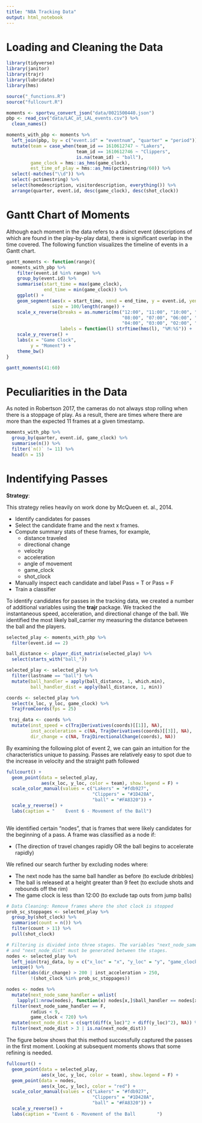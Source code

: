 ```yaml
---
title: "NBA Tracking Data"
output: html_notebook
---
```


# Loading and Cleaning the Data
```r
library(tidyverse)
library(janitor)
library(trajr)
library(lubridate)
library(hms)

source("_functions.R")
source("fullcourt.R")

moments <- sportvu_convert_json("data/0021500440.json")
pbp <- read_csv("data/LAC_at_LAL_events.csv") %>% 
  clean_names()

moments_with_pbp <- moments %>% 
  left_join(pbp, by = c("event.id" = "eventnum", "quarter" = "period")) %>% 
  mutate(team = case_when(team_id == 1610612747 ~ "Lakers",
                          team_id == 1610612746 ~ "Clippers",
                          is.na(team_id) ~ "ball"),
         game_clock = hms::as_hms(game_clock),
         est_time_of_play = hms::as_hms(pctimestring/60)) %>% 
  select(-matches("\\d")) %>% 
  select(-pctimestring) %>% 
  select(homedescription, visitordescription, everything()) %>% 
  arrange(quarter, event.id, desc(game_clock), desc(shot_clock))

```

# Gantt Chart of Moments

Although each moment in the data refers to a disinct event (descriptions of which are found in the play-by-play data), there is significant overlap in the time covered. The following function visualizes the timeline of events in a Gantt chart.

```r
gantt_moments <- function(range){
  moments_with_pbp %>% 
    filter(event.id %in% range) %>% 
    group_by(event.id) %>% 
    summarise(start_time = max(game_clock),
              end_time = min(game_clock)) %>% 
    ggplot() + 
    geom_segment(aes(x = start_time, xend = end_time, y = event.id, yend = event.id),
                 size = 100/length(range)) + 
    scale_x_reverse(breaks = as.numeric(ms("12:00", "11:00", "10:00", "09:00",
                                           "08:00", "07:00", "06:00", "05:00",
                                           "04:00", "03:00", "02:00", "01:00", "00:00")),
                    labels = function(l) strftime(hms(l), "%M:%S")) +
    scale_y_reverse() +
    labs(x = "Game Clock",
         y = "Moment") +
    theme_bw()
}

gantt_moments(41:60)

```

# Peculiarities in the Data

As noted in Robertson 2017, the cameras do not always stop rolling when there is a stoppage of play. As a result, there are times where there are more than the expected 11 frames at a given timestamp.

```r
moments_with_pbp %>% 
  group_by(quarter, event.id, game_clock) %>% 
  summarise(n()) %>% 
  filter(`n()` != 11) %>% 
  head(n = 15)

```

# Indentifying Passes

**Strategy**:

This strategy relies heavily on work done by McQueen et. al., 2014.

- Identify candidates for passes
- Select the candidate frame and the next x frames.
- Compute summary stats of these frames, for example,
  - distance traveled
  - directional change
  - velocity
  - acceleration
  - angle of movement
  - game_clock
  - shot_clock
- Manually inspect each candidate and label Pass = T or Pass = F
- Train a classifier



To identify candidates for passes in the tracking data, we created a number of additional variables using the **trajr** package. We tracked the instantaneous speed, acceleration, and directional change of the ball. We identified the most likely ball_carrier my measuring the distance between the ball and the players.

```r
selected_play <- moments_with_pbp %>% 
  filter(event.id == 2)

ball_distance <- player_dist_matrix(selected_play) %>%
  select(starts_with("ball_"))

selected_play <- selected_play %>% 
  filter(lastname == "ball") %>% 
  mutate(ball_handler = apply(ball_distance, 1, which.min),
         ball_handler_dist = apply(ball_distance, 1, min))

coords <- selected_play %>% 
  select(x_loc, y_loc, game_clock) %>% 
  TrajFromCoords(fps = 25)

 traj_data <- coords %>% 
  mutate(inst_speed = c(TrajDerivatives(coords)[[1]], NA),
         inst_acceleration = c(NA, TrajDerivatives(coords)[[3]], NA),
         dir_change = c(NA, TrajDirectionalChange(coords), NA))

```

By examining the following plot of event 2, we can gain an intuition for the characteristics unique to passing. Passes are relatively easy to spot due to the increase in velocity and the straight path followed

```r
fullcourt() +
  geom_point(data = selected_play,
             aes(x_loc, y_loc, color = team), show.legend = F) + 
  scale_color_manual(values = c("Lakers" = "#fdb927",
                                "Clippers" = "#1D428A",
                                "ball" = "#FA8320")) +
  scale_y_reverse() + 
  labs(caption = "    Event 6 - Movement of the Ball")
  
```

We identified certain "nodes", that is frames that were likely candidates for the beginning of a pass. A frame was classified as a node if:

- (The direction of travel changes rapidly OR the ball begins to accelerate rapidly)

We refined our search further by excluding nodes where:

- The next node has the same ball handler as before (to exclude dribbles)
- The ball is released at a height greater than 9 feet (to exclude shots and rebounds off the rim)
- The game clock is less than 12:00 (to exclude tap outs from jump balls)


```r
# Data Cleaning: Remove frames where the shot clock is stopped
prob_sc_stoppages <- selected_play %>% 
  group_by(shot_clock) %>% 
  summarise(count = n()) %>% 
  filter(count > 11) %>%
  pull(shot_clock)

# Filtering is divided into three stages. The variables "next_node_same_handler"
# and "next_node_dist" must be generated between the stages.
nodes <- selected_play %>% 
  left_join(traj_data, by = c("x_loc" = "x", "y_loc" = "y", "game_clock" = "game_clock")) %>% 
  unique() %>% 
  filter(abs(dir_change) > 200 | inst_acceleration > 250,
         !(shot_clock %in% prob_sc_stoppages))

nodes <- nodes %>% 
  mutate(next_node_same_handler = unlist(
    lapply(1:nrow(nodes), function(x) nodes[x,]$ball_handler == nodes[x+1,]$ball_handler))) %>% 
  filter(next_node_same_handler == F,
         radius < 9,
         game_clock < 720) %>% 
  mutate(next_node_dist = c(sqrt(diff(x_loc)^2 + diff(y_loc)^2), NA)) %>% 
  filter(next_node_dist > 3 | is.na(next_node_dist))
```

The figure below shows that this method successfully captured the passes in the first moment. Looking at subsequent moments shows that some refining is needed.

```r
fullcourt() +
  geom_point(data = selected_play,
             aes(x_loc, y_loc, color = team), show.legend = F) + 
  geom_point(data = nodes,
             aes(x_loc, y_loc), color = "red") +
  scale_color_manual(values = c("Lakers" = "#fdb927",
                                "Clippers" = "#1D428A",
                                "ball" = "#FA8320")) +
  scale_y_reverse() +
  labs(caption = "Event 6 - Movement of the Ball        ")

```







